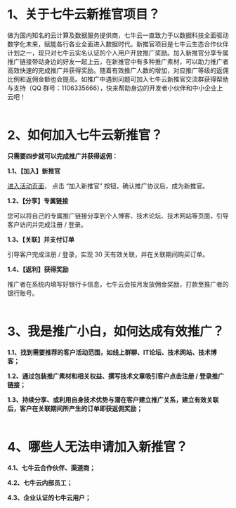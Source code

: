 # 1、关于七牛云新推官项目？

做为国内知名的云计算及数据服务提供商，七牛云一直致力于以数据科技全面驱动数字化未来，赋能各行各业全面进入数据时代。新推官项目是七牛云生态合作伙伴计划之一，现只对七牛云实名认证的个人用户开放推广奖励。加入新推官分享专属推广链接带动身边的好友一起上云，在新推官中有多种推广素材，可以助力推广者高效快速的完成推广并获得奖励。随着有效推广人数的增加，对应推广等级的返佣比例和返佣金额也会提高。如推广中遇到问题可加入七牛云新推官交流群获得帮助与支持（QQ 群号：1106335666），快来帮助身边的开发者小伙伴和中小企业上云吧！<br></br>



# 2、如何加入七牛云新推官？

**只需要四步就可以完成推广并获得返佣：**

**1.1、【加入】新推官**

[进入活动页面](https://www.qiniu.com/cps)， 点击 “加入新推官” 按钮，确认推广协议后，成为新推官。

**1.2、【分享】专属链接**

您可以将自己的专属推广链接分享到个人博客、技术论坛、技术网站等页面，引导客户访问并完成注册 / 登录。

**1.3、【关联】并支付订单**

引导客户完成注册 / 登录，实现 30 天有效关联，并在关联期间购买订单。

**1.4、【返利】获得奖励**

推广者在系统内填写好银行卡信息，七牛云会按月发放佣金奖励，打款至推广者的银行账号。<br></br>



# 3、我是推广小白，如何达成有效推广？

**1.1、找到需要推荐的客户活动范围，如线上群聊、IT论坛、技术网站、技术博客；**

**1.2、通过包装推广素材和相关权益、撰写技术文章吸引客户点击注册 / 登录推广链接；**

**1.3、持续分享、或利用自身技术优势与潜在客户建立推广关系，建立有效关联后，客户在关联期间所产生的订单即获返佣奖励；**<br></br>



# 4、哪些人无法申请加入新推官？

**4.1、七牛云合作伙伴、渠道商；**

**4.2、七牛云内部员工；**

**4.3、企业认证的七牛云用户；**<br></br>

